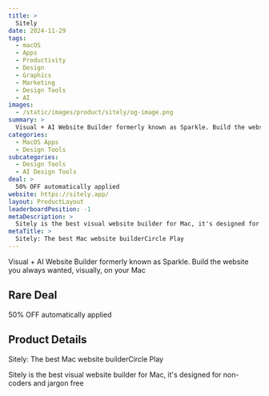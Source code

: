 ```yaml
---
title: >
  Sitely
date: 2024-11-29
tags:
  - macOS
  - Apps
  - Productivity
  - Design
  - Graphics
  - Marketing
  - Design Tools
  - AI
images:
  - /static/images/product/sitely/og-image.png
summary: >
  Visual + AI Website Builder formerly known as Sparkle. Build the website you always wanted, visually, on your Mac
categories:
  - MacOS Apps
  - Design Tools
subcategories:
  - Design Tools
  - AI Design Tools
deal: >
  50% OFF automatically applied
website: https://sitely.app/
layout: ProductLayout
leaderboardPosition: -1
metaDescription: >
  Sitely is the best visual website builder for Mac, it's designed for non-coders and jargon free
metaTitle: >
  Sitely: The best Mac website builderCircle Play
---
```

Visual + AI Website Builder formerly known as Sparkle. Build the website you always wanted, visually, on your Mac

## Rare Deal

50% OFF automatically applied

## Product Details

Sitely: The best Mac website builderCircle Play

Sitely is the best visual website builder for Mac, it's designed for non-coders and jargon free
